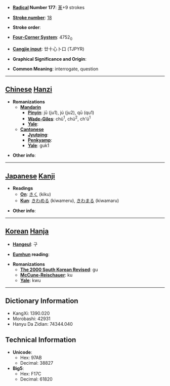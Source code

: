 * '''[[Wiktionary:Chinese radical index| Radical]] Number 177''': [[Wiktionary:Chinese radical index 革|革]]+9 strokes

* '''[[Wiktionary:Chinese total strokes index|Stroke number]]''': [[Wiktionary:Chinese total strokes index 18|18]]

* '''Stroke order''': 

* '''[[Wiktionary:Chinese four corner index|Four-Corner System]]''': 4752<sub>0</sub>

* '''[[Wiktionary:Chinese Cangjie index|Cangjie input]]''': 廿十心卜口 (TJPYR)

* '''Graphical Significance and Origin''': 

* '''Common Meaning''': interrogate, question

----

== [[Chinese]] [[Hanzi]] ==

* '''Romanizations'''
** '''[[Mandarin]]'''
*** '''[[Pinyin]]''': jū (ju1), jú (ju2), qū (qu1)
*** '''[[Wade-Giles]]''': chü<sup>1</sup>, chü<sup>2</sup>, ch'ü<sup>1</sup>
*** '''[[Yale]]''': 
** '''[[Cantonese]]'''
*** '''[[Jyutping]]''':
*** '''[[Penkyamp]]''': 
*** '''[[Yale]]''': guk1

* '''Other info''': 

----

== [[Japanese]] [[Kanji]] ==

* '''Readings'''
** '''[[On]]''': [[きく]] (kiku)
** '''[[Kun]]''': [[きわめる]] (kiwameru), [[きわまる]] (kiwamaru)

* '''Other info''':  

----

== [[Korean]] [[Hanja]] ==

* '''[[Hangeul]]''': 구

* '''[[Eumhun]] reading''': 

* '''Romanizations'''
** '''[[The 2000 South Korean Revised Romanization|The 2000 South Korean Revised]]''': gu
** '''[[McCune-Reischauer]]''': ku
** '''[[Yale]]''': kwu

----

== Dictionary Information ==

* KangXi: 1390.020
* Morobashi: 42931
* Hanyu Da Zidian: 74344.040

== Technical Information ==

* '''Unicode''':
** Hex: 97AB
** Decimal: 38827
* '''Big5''':
** Hex: F17C
** Decimal: 61820